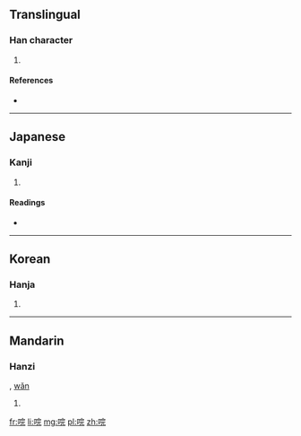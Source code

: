 ==Translingual==

===Han character===
{{Han char|rn=30|rad=口|as=07|sn=10|four=|canj=口十一山 (RJMU)}}

# {{defn|Han|sort=口07}}

====References====
* {{Han ref|kx=0192.080|dkj=03705|dj=0411.160|hdz=10634.060|uh=550D|ud=21773}}

----

==Japanese==

===Kanji===
{{ja-kanji|grade=|rs=口07}}

# {{defn|lang=ja|sort=口07}}

====Readings====
* {{ja-readings|on=[[かん]] (kan), [[げん]] (gen)|kun=[[ほほえむ]] (hohoemu)}}

----

==Korean==

===Hanja===
{{ko-hanja|hangeul=완|rv=wan|mr=wan}}

# {{defn|lang=ko|sort=口07}}

----

==Mandarin==

===Hanzi===
{{cmn-hanzi|pin=[[huǎn]] ([[huan3]]), [[ḿ]] ([[m2]])|wg=[[huan3|huan<sup>3</sup>]], [[*]]}}, [[wǎn]]
# {{defn|lang=cmn|sort=口07}}

[[fr:唍]]
[[li:唍]]
[[mg:唍]]
[[pl:唍]]
[[zh:唍]]